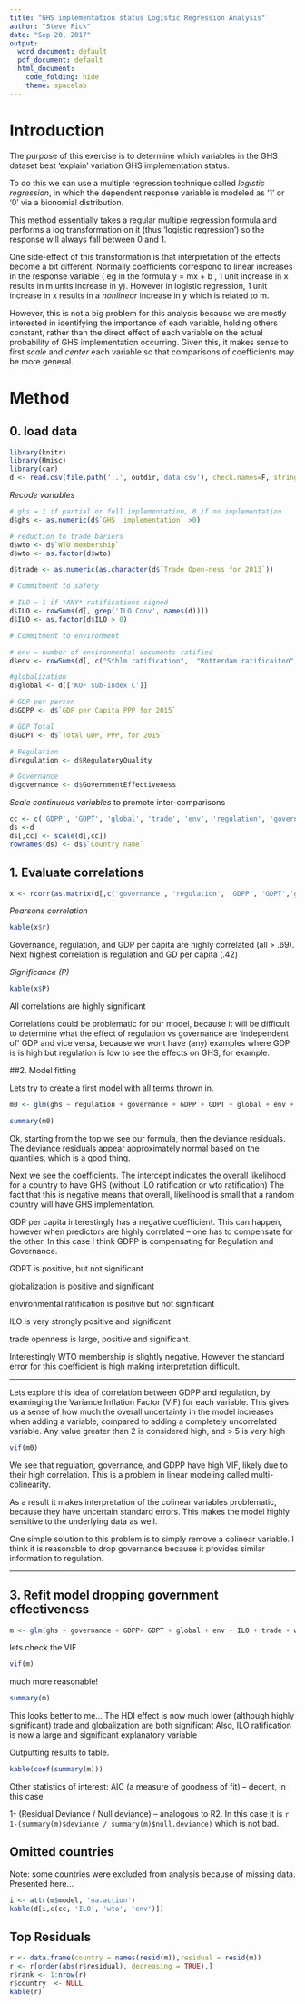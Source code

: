```yaml
---
title: "GHS implementation status Logistic Regression Analysis"
author: "Steve Fick"
date: "Sep 20, 2017"
output:
  word_document: default
  pdf_document: default
  html_document:
    code_folding: hide
    theme: spacelab
---
```


# Introduction

The purpose of this exercise is to determine which variables in the GHS dataset best 'explain' variation GHS implementation status.

To do this we can use a multiple regression technique called *logistic regression*, in which the dependent response variable is modeled as '1' or '0' via a bionomial distribution.

This method essentially takes a regular multiple regression formula and performs a log transformation on it (thus 'logistic regression') so the response will always fall between 0 and 1.

One side-effect of this transformation is that interpretation of the effects become a bit different. Normally coefficients correspond to linear increases in the response variable ( eg in the formula y = mx + b , 1 unit increase in x results in m units increase in y). However in logistic regression, 1 unit increase in x results in a *nonlinear* increase in y which is related to m. 

However, this is not a big problem for this analysis because we are mostly interested in identifying the importance of each variable, holding others constant, rather than the direct effect of each variable on the actual probability of GHS implementation occurring. Given this, it makes sense to first *scale* and *center* each variable so that comparisons of coefficients may be more general.

# Method

## 0. load data
```r
library(knitr)
library(Hmisc)
library(car)
d <- read.csv(file.path('..', outdir,'data.csv'), check.names=F, strings=F)
```

*Recode variables*

```r
# ghs = 1 if partial or full implementation, 0 if no implementation
d$ghs <- as.numeric(d$`GHS  implementation` >0)

# reduction to trade bariers
d$wto <- d$`WTO membership`
d$wto <- as.factor(d$wto)

d$trade <- as.numeric(as.character(d$`Trade Open-ness for 2013`))

# Commitment to safety

# ILO = 1 if *ANY* ratifications signed
d$ILO <- rowSums(d[, grep('ILO Conv', names(d))])
d$ILO <- as.factor(d$ILO > 0)

# Commitment to environment

# env = number of environmental documents ratified
d$env <- rowSums(d[, c("Sthlm ratification",  "Rotterdam ratificaiton","Basel ratification","SAICM focal point in place=1")])

#globalization
d$global <- d[['KOF sub-index C']]

# GDP per person
d$GDPP <- d$`GDP per Capita PPP for 2015`

# GDP Total
d$GDPT <- d$`Total GDP, PPP, for 2015`

# Regulation 
d$regulation <- d$RegulatoryQuality

# Governance
d$governance <- d$GovernmentEffectiveness

```

*Scale continuous variables* to promote inter-comparisons

```r
cc <- c('GDPP', 'GDPT', 'global', 'trade', 'env', 'regulation', 'governance')
ds <-d 
ds[,cc] <- scale(d[,cc])
rownames(ds) <- ds$`Country name`
```

## 1. Evaluate correlations

```r
x <- rcorr(as.matrix(d[,c('governance', 'regulation', 'GDPP', 'GDPT','global', 'trade')]))

```

*Pearsons correlation*
```r
kable(x$r)
```

Governance, regulation, and GDP per capita are highly correlated (all > .69). 
Next highest correlation is regulation and GD per capita (.42)

*Significance (P)*
```r
kable(x$P)
```
  
All correlations are highly significant

Correlations could be problematic for our model, because it will be difficult to determine what the effect of regulation vs governance are 'independent of' GDP and vice versa, because we wont have (any) examples where GDP is is high but regulation is low to see the effects on GHS, for example.

##2. Model fitting


Lets try to create a first model with all terms thrown in.
```r

m0 <- glm(ghs ~ regulation + governance + GDPP + GDPT + global + env + ILO + trade + wto, data = ds , family = 'binomial')

summary(m0)
```

Ok, starting from the top we see our formula, then the deviance residuals.
The deviance residuals appear approximately normal based on the quantiles, which is a good thing.

Next we see the coefficients. The intercept indicates the overall likelihood for a country to have GHS (without ILO ratification or wto ratification) 
The fact that this is negative means that overall, likelihood is small that a random country will have GHS implementation.

GDP per capita interestingly has a negative coefficient. This can happen, however when predictors are highly correlated -- one has to compensate for the other. In this case I think GDPP is compensating for Regulation and Governance.

GDPT is positive, but not significant

globalization is positive and significant

environmental ratification is positive but not significant

ILO is very strongly positive and significant

trade openness is large, positive and significant.

Interestingly WTO membership is slightly negative. However the standard error for this coefficient is high making interpretation difficult.


---

Lets explore this idea of correlation between GDPP and regulation, by examinging the Variance Inflation Factor (VIF) for each variable. 
This gives us a sense of how much the overall uncertainty in the model increases when adding a variable, compared to adding a completely uncorrelated variable.
Any value greater than 2 is considered high, and > 5 is very high

```r
vif(m0)

```

We see that regulation, governance, and GDPP have high VIF, likely due to their high correlation. This is a problem in linear modeling called multi-colinearity.

As a result it makes interpretation of the colinear variables problematic, because they have uncertain standard errors. This makes the model highly sensitive to the underlying data as well.  

One simple solution to this problem is to simply remove a colinear variable. I think it is reasonable to drop governance because it provides similar information to regulation.

---

## 3. Refit model dropping government effectiveness

```r

m <- glm(ghs ~ governance + GDPP+ GDPT + global + env + ILO + trade + wto, data = ds , family = 'binomial')

```

lets check the VIF

```r
vif(m)
```

much more reasonable!

```r
summary(m)
```

This looks better to me...
The HDI effect is now much lower (although highly significant)
trade and globalization are both significant
Also, ILO ratification is now a large and significant explanatory variable

Outputting results to table. 

```r
kable(coef(summary(m)))

```

Other statistics of interest: 
AIC (a measure of goodness of fit) -- decent, in this case 

1- (Residual Deviance / Null deviance) -- analogous to R2. In this case it is `r 1-(summary(m)$deviance / summary(m)$null.deviance)`
which is not bad.  


## Omitted countries
  
Note: some countries were excluded from analysis because of missing data. Presented here...

```r
i <- attr(m$model, 'na.action')
kable(d[i,c(cc, 'ILO', 'wto', 'env')])
```


## Top Residuals
```r
r <- data.frame(country = names(resid(m)),residual = resid(m))
r <- r[order(abs(r$residual), decreasing = TRUE),]
r$rank <- 1:nrow(r)
r$country  <- NULL
kable(r)
```
